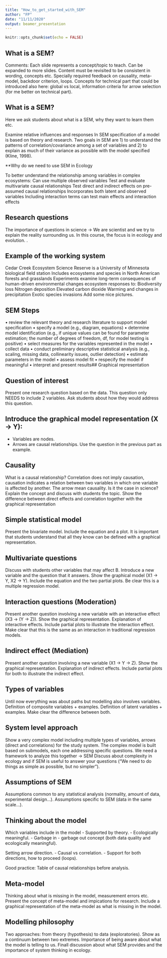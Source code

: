 ```yaml
---
title: "How_to_get_started_with_SEM"
author: "FP"
date: "11/11/2020"
output: beamer_presentation
---
```


```r
knitr::opts_chunk$set(echo = FALSE)
```

## What is a SEM?

Comments:
Each slide represents a concept/topic to teach. Can be expanded to more slides.
Content must be revisited to be consistent in wording, concepts etc.
Specially required feedback on causality, meta-model, backdoor criterion, loops.
Concepts for technical part that could be introduced also here: global vs local, information criteria for arrow selection (for me better on technical part).

## What is a SEM?

Here we ask students about what is a SEM, why they want to learn them etc.

Examine relative influences and responses
In SEM specification of a model is based on theory and research.
Two goals in SEM are
1) to understand the patterns of correlation/covariance among a set of variables and
2) to explain as much of their variance as possible with the model specified (Kline, 1998).

**Why do we need to use SEM in Ecology

To better understand the relationship among variables in complex ecosystems:
Can use multiple observed variables 
Test and evaluate multivariate causal relationships
Test direct and indirect effects on pre-assumed causal relationships
Incorporates both latent and observed variables
Including interaction terms can test main effects and interaction effects


## Research questions

The importance of questions in science -> 
We are scientist and we try to explain the reality surrounding us.
In this course, the focus is in ecology and evolution.
.

## Example of the working system

Cedar Creek Ecosystem Science Reserve is a University of Minnesota biological field station 
Includes ecosystems and species in North American forests and grasslands 
Experiments examine long-term consequences of human-driven environmental changes
ecosystem responses to:
  Biodiversity loss
  Nitrogen deposition
  Elevated carbon dioxide
  Warming and changes in precipitation
  Exotic species invasions
Add some nice pictures.

## SEM Steps

• review the relevant theory and research literature to support model specification
• specify a model (e.g., diagram, equations)
• determine model identification (e.g., if unique values can be found for parameter estimation; the number of degrees of
freedom, df, for model testing is positive)
• select measures for the variables represented in the model
• collect data
• conduct preliminary descriptive statistical analysis (e.g., scaling, missing data, collinearity issues, outlier detection)
• estimate parameters in the model
• assess model fit
• respecify the model if meaningful
• interpret and present results## Graphical representation

## Question of interest

Present one research question based on the data.
This question only NEEDS to include 2 variables.
Ask students about how they would address this question.

## Introduce the graphical model representation (X -> Y):
- Variables are nodes.
- Arrows are causal relationships.
Use the question in the previous part as example.

## Causality

What is a causal relationship?
Correlation does not imply causation, causation indicates a relation between two variables in which one variable is affected by another.
The arrow mean causality.
Is it the case in science?
Explain the concept and discuss with students the topic.
Show the difference between direct effects and correlation together with the graphical representation

## Simple statistical model

Present the bivariate model.
Include the equation and a plot.
It is important that students understand that all they know can be defined with a graphical representation.

## Multivariate questions

Discuss with students other variables that may affect B.
Introduce a new variable and the question that it answers.
Show the graphical model (X1 -> Y, X2 -> Y).
Include the equation and the two partial plots.
Be clear this is a multiple regression model.

## Interaction questions (Moderation)

Present another question involving a new variable with an interactive effect (X3 -> (Y -> Z)).
Show the graphical representation.
Explanation of interactive effects.
Include partial plots to illustrate the interaction effect. 
Make clear that this is the same as an interaction in traditional regression models.

## Indirect effect (Mediation)

Present another question involving a new variable (X1 -> Y -> Z).
Show the graphical representation.
Explanation of indirect effects.
Include partial plots for both to illustrate the indirect effect. 

## Types of variables

Until now everything was about paths but modelling also involves variables.
Definition of composite variables + examples.
Definition of latent variables + examples.
Make clear the difference between both.

## System level approach

Show a very complex model including multiple types of variables, arrows (direct and correlations) for the study system.
The complex model is built based on submodels, each one addressing specific questions.
We need a framework to analyze this together -> SEM
Discuss about complexity in ecology and if SEM is useful to answer your questions ("We need to do things as simple as possible, but no simpler").

## Assumptions of SEM 

Assumptions common to any statistical analysis (normality, amount of data, experimental design...).
Assumptions specific to SEM (data in the same scale...).

## Thinking about the model

Which variables include in the model 
- Supported by theory.
- Ecologically meaningful.
- Garbage in - garbage out concept (both data quality and ecologically meaningful).

Setting arrow direction.
- Causal vs correlation.
- Support for both directions, how to proceed (loops).

Good practice: Table of causal relationships before analysis.

## Meta-model

Thinking about what is missing in the model, measurement errors etc.
Present the concept of meta-model and impications for research.
Include a graphical representation of the meta-model as what is missing in the model.

## Modelling philosophy 

Two approaches: from theory (hypothesis) to data (exploratories).
Show as a continuum between two extremes.
Importance of being aware about what the model is telling to us.
Finall discussion about what SEM provides and the importance of system thinking in ecology.



